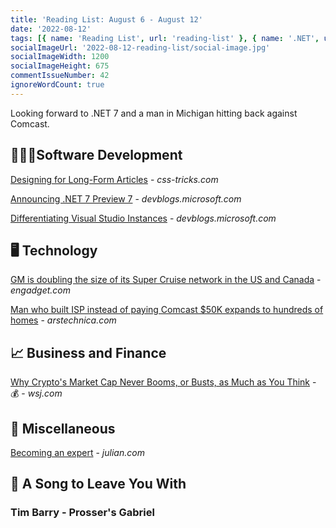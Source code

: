 ```yaml
---
title: 'Reading List: August 6 - August 12'
date: '2022-08-12'
tags: [{ name: 'Reading List', url: 'reading-list' }, { name: '.NET', url: 'dotnet'}, { name: 'Crypto', url: 'crypto'}, { name: 'Comcast', url: 'comcast'}]
socialImageUrl: '2022-08-12-reading-list/social-image.jpg'
socialImageWidth: 1200
socialImageHeight: 675
commentIssueNumber: 42
ignoreWordCount: true
---
```


Looking forward to .NET 7 and a man in Michigan hitting back against Comcast.

## 👨🏼‍💻Software Development

[Designing for Long-Form Articles](https://css-tricks.com/designing-for-long-form-articles/) - *css-tricks.com*

[Announcing .NET 7 Preview 7](https://devblogs.microsoft.com/dotnet/announcing-dotnet-7-preview-7/) - *devblogs.microsoft.com*

[Differentiating Visual Studio Instances](https://devblogs.microsoft.com/visualstudio/differentiating-visual-studio-instances/) - *devblogs.microsoft.com*

## 🖥 Technology

[GM is doubling the size of its Super Cruise network in the US and Canada](https://www.engadget.com/gm-is-doubling-the-size-of-its-super-cruise-network-in-the-us-and-canada-123034974.html) - *engadget.com*

[Man who built ISP instead of paying Comcast $50K expands to hundreds of homes](https://arstechnica.com/tech-policy/2022/08/man-who-built-isp-instead-of-paying-comcast-50k-expands-to-hundreds-of-homes/) - *arstechnica.com*

## 📈 Business and Finance

[Why Crypto's Market Cap Never Booms, or Busts, as Much as You Think](https://www.wsj.com/articles/why-cryptos-market-cap-never-booms-or-busts-as-much-as-you-think-11659691802) - 💰 - *wsj.com*

## 🎒 Miscellaneous

[Becoming an expert](https://www.julian.com/blog/craftspeople) - *julian.com*

## 🎵 A Song to Leave You With

### Tim Barry - Prosser's Gabriel

<YouTubeEmbed
    id="sSuh44wDbmM"
    title="Tim Barry - Prosser's Gabriel"
/>